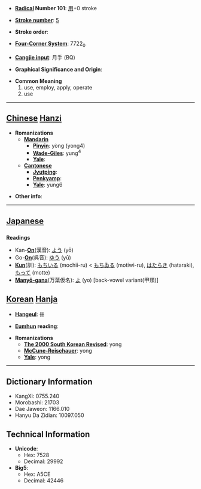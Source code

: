 * '''[[Wiktionary:Chinese radical index| Radical]] Number 101''': [[Wiktionary:Chinese radical index 用|用]]+0 stroke

* '''[[Wiktionary:Chinese total strokes index|Stroke number]]''': [[Wiktionary:Chinese total strokes index 5|5]]

* '''Stroke order''': 

* '''[[Wiktionary:Chinese four corner index|Four-Corner System]]''': 7722<sub>0</sub>

* '''[[Wiktionary:Chinese Cangjie index|Cangjie input]]''': 月手 (BQ)

* '''Graphical Significance and Origin''': 

* '''Common Meaning'''
*#use, employ, apply, operate
*# use


----

== [[Chinese]] [[Hanzi]] ==

* '''Romanizations'''
** '''[[Mandarin]]'''
*** '''[[Pinyin]]''': yòng (yong4)
*** '''[[Wade-Giles]]''': yung<sup>4</sup>
*** '''[[Yale]]''': 
** '''[[Cantonese]]'''
*** '''[[Jyutping]]''':
*** '''[[Penkyamp]]''': 
*** '''[[Yale]]''': yung6

* '''Other info''': 

----

== [[Japanese]] ==
=== {{Kanji}} ===
{{Jōyō|2}}

'''Readings'''
* Kan-'''[[On]]'''(漢音): [[よう]] (yō)
* Go-'''[[On]]'''(呉音): [[ゆう]] (yū)
* '''[[Kun]]'''(訓): [[もちいる]] (mochii-ru) < [[もちゐる]] (motiwi-ru), [[はたらき]] (hataraki), [[もって]] (motte)
* '''[[Manyō-gana]]'''(万葉仮名): [[よ]] (yo) [back-vowel variant(甲類)]

== [[Korean]] [[Hanja]] ==

* '''[[Hangeul]]''': 용

* '''[[Eumhun]] reading''': 

* '''Romanizations'''
** '''[[The 2000 South Korean Revised Romanization|The 2000 South Korean Revised]]''': yong
** '''[[McCune-Reischauer]]''': yong
** '''[[Yale]]''': yong

----

== Dictionary Information ==

* KangXi: 0755.240
* Morobashi: 21703
* Dae Jaweon: 1166.010
* Hanyu Da Zidian: 10097.050

== Technical Information ==

* '''Unicode''':
** Hex: 7528
** Decimal: 29992
* '''Big5''':
** Hex: A5CE
** Decimal: 42446
